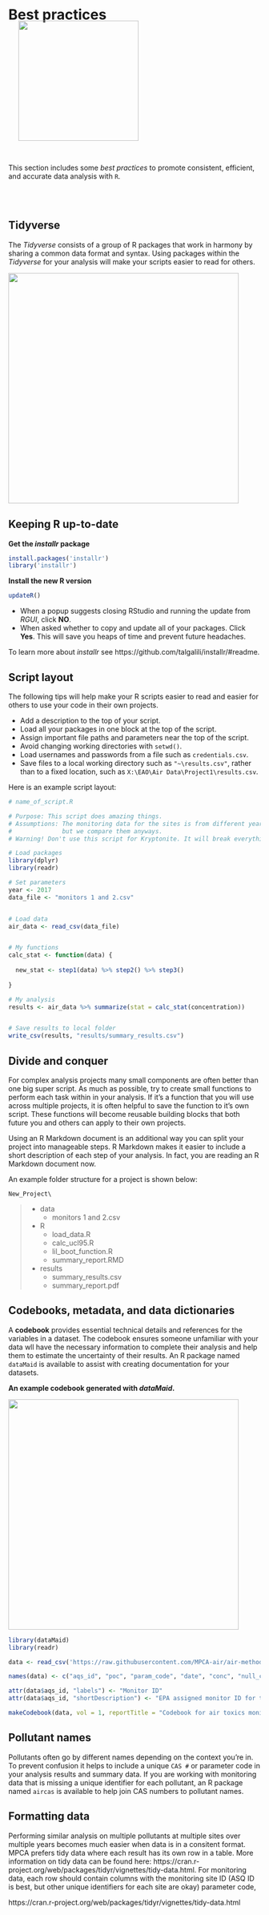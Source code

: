 # Best practices


![](https://avatars3.githubusercontent.com/u/22032646?s=400&v=4){width="240" align="right" style="margin-left: 20px; margin-right: 18px; margin-top: -24px;"}


<br>

This section includes some _best practices_ to promote consistent, efficient, and accurate data analysis with `R`.  


<br> <br>

## Tidyverse

The  _Tidyverse_ consists of a group of R packages that work in harmony by sharing a common data format and syntax. Using packages within the _Tidyverse_ for your analysis will make your scripts easier to read for others.

![](images/tidy_packages.PNG){width="460"}



## Keeping R up-to-date

__Get the _installr_ package__
```r
install.packages('installr') 
library('installr')
```

__Install the new R version__
```r
updateR()
```

- When a popup suggests closing RStudio and running the update from _RGUI_, 
click __NO__. 
- When asked whether to copy and update all of your packages. Click __Yes__. This will save you heaps of time and prevent future headaches.

To learn more about _installr_ see https://github.com/talgalili/installr/#readme.


## Script layout

The following tips will help make your R scripts easier to read and easier for others to use your code in their own projects.

- Add a description to the top of your script.
- Load all your packages in one block at the top of the script.
- Assign important file paths and parameters near the top of the script.
- Avoid changing working directories with `setwd()`.
- Load usernames and passwords from a file such as `credentials.csv`.
- Save files to a local working directory such as `"~\results.csv"`, rather than to a fixed location, such as `X:\EAO\Air Data\Project1\results.csv`.


Here is an example script layout:

```r
# name_of_script.R

# Purpose: This script does amazing things.
# Assumptions: The monitoring data for the sites is from different years, 
#              but we compare them anyways. 
# Warning! Don't use this script for Kryptonite. It will break everything.

# Load packages
library(dplyr)
library(readr)

# Set parameters
year <- 2017
data_file <- "monitors 1 and 2.csv"


# Load data
air_data <- read_csv(data_file)


# My functions
calc_stat <- function(data) {
  
  new_stat <- step1(data) %>% step2() %>% step3()
  
}

# My analysis
results <- air_data %>% summarize(stat = calc_stat(concentration))


# Save results to local folder
write_csv(results, "results/summary_results.csv")

```



## Divide and conquer

For complex analysis projects many small components are often better than one big super script. As much as possible, try to create small functions to perform each task within in your analysis. If it's a function that you will use across multiple projects, it is often helpful to save the function to it's own script. These functions will become reusable building blocks that both future you and others can apply to their own projects. 

Using an R Markdown document is an additional way you can split your project into manageable steps. R Markdown makes it easier to include a short description of each step of your analysis. In fact, you are reading an R Markdown document now.

An example folder structure for a project is shown below:

`New_Project\` 

> - data  
>     - monitors 1 and 2.csv 
> - R    
>     - load_data.R 
>     - calc_ucl95.R   
>     - lil_boot_function.R  
>     - summary_report.RMD  
> - results  
>     - summary_results.csv  
>     - summary_report.pdf  
>  


## Codebooks, metadata, and data dictionaries

A __codebook__ provides essential technical details and references for the variables in a dataset. The codebook ensures someone unfamiliar with your data wll have the necessary information to complete their analysis and help them to estimate the uncertainty of their results. An R package named `dataMaid` is available to assist with creating documentation for your datasets.

__An example codebook generated with _dataMaid_.__

![](images/tidy_packages.PNG){width="460"}

```r

library(dataMaid)
library(readr)

data <- read_csv('https://raw.githubusercontent.com/MPCA-air/air-methods/master/airtoxics_data_2009_2013.csv')

names(data) <- c("aqs_id", "poc", "param_code", "date", "conc", "null_code", "md_limit", "pollutant", "year", "cas")

attr(data$aqs_id, "labels") <- "Monitor ID"
attr(data$aqs_id, "shortDescription") <- "EPA assigned monitor ID for the national Air Quality System (AQS)."

makeCodebook(data, vol = 1, reportTitle = "Codebook for air toxics monitoring data", replace = TRUE)


```



## Pollutant names

Pollutants often go by different names depending on the context you're in. To prevent confusion it helps to include a unique `CAS #` or parameter code in your analysis results and summary data. If you are working with monitoring data that is missing a unique identifier for each pollutant, an R package named `aircas` is available to help join CAS numbers to pollutant names.   

## Formatting data

Performing similar analysis on multiple pollutants at multiple sites over multiple years becomes much easier when data is in a consitent format. MPCA prefers tidy data where each result has its own row in a table. More information on tidy data can be found here: https://cran.r-project.org/web/packages/tidyr/vignettes/tidy-data.html. For monitoring data, each row should contain columns with the monitoring site ID (ASQ ID is best, but other unique identifiers for each site are okay) parameter code, 

https://cran.r-project.org/web/packages/tidyr/vignettes/tidy-data.html




